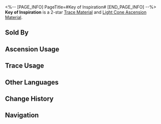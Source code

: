 <%-- [PAGE_INFO]
PageTitle=#Key of Inspiration#
[END_PAGE_INFO] --%>
{{Item Infobox
|id          = 110131
|image       = Item Key of Inspiration.png
|type        = Trace Material
|type2       = Light Cone Ascension Material
|invCategory = Upgrade Materials
|rarity      = 2
|effect      = 
|description = A mythical key that appears in the hands of the Meditative Scholars. Used to level up Traces slightly for {{Color|h|Erudition}} characters.
|source1     = [[Calyx (Rivet Town)]]
|source2     = [[Embers Exchange]]
|source3     = [[Omni-Synthesizer]] &mdash; Material Exchange
}}
{{Description|It can unlock inspirations hidden deep within the conscience.<br />To take hold of the key is to grasp at the darting embers of thought that lead to the forward path.<br /><br />''"Eureka!"''}}
'''Key of Inspiration''' is a 2-star [[Trace Material]] and [[Light Cone Ascension Material]].

==Sold By==
{{Shop Availability}}

==Ascension Usage==
{{Ascension Usage}}

==Trace Usage==
{{Trace Usage}}

==Other Languages==
{{Other Languages
|en   = Key of Inspiration
|zhs  = 灵感之钥
|zht  = 靈感之鑰
|ja   = 着想のカギ
|ko   = 영감의 열쇠
|es   = Llave de la inspiración
|fr   = Clé de l'inspiration
|ru   = Ключ к вдохновению
|th   = Key of Inspiration
|vi   = Chìa Khóa Linh Cảm
|de   = Schlüssel der Inspiration
|id   = Key of Inspiration
|pt   = Chave da Inspiração
}}

==Change History==
{{Change History|1.0}}

==Navigation==
{{Upgrade Material Navbox}}
